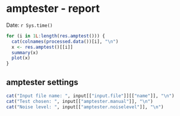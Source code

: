 amptester - report
========================================================

Date: `r Sys.time()`

```r

for (i in 1L:length(res.amptest())) {
  cat(colnames(processed.data())[i], "\n")
  x <- res.amptest()[[i]]
  summary(x)
  plot(x)
}
```

amptester settings
-------------------------------------------------------
```r
cat("Input file name: ", input[["input.file"]][["name"]], "\n")
cat("Test chosen: ", input[["amptester.manual"]], "\n")
cat("Noise level: ", input[["amptester.noiselevel"]], "\n")
```